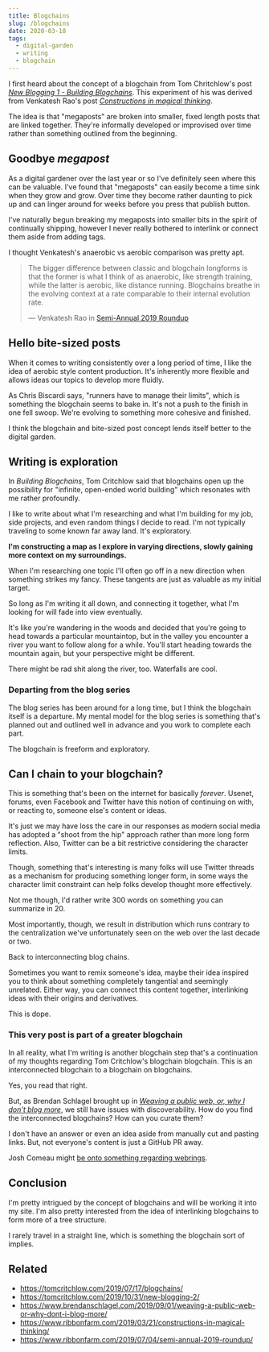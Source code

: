 ```yaml
---
title: Blogchains
slug: /blogchains
date: 2020-03-18
tags:
  - digital-garden
  - writing
  - blogchain
---
```


I first heard about the concept of a blogchain from Tom Chritchlow's post
_[New Blogging 1 - Building Blogchains](https://tomcritchlow.com/2019/07/17/blogchains/)_.
This experiment of his was derived from Venkatesh Rao's post
_[Constructions in magical thinking](https://www.ribbonfarm.com/2019/03/21/constructions-in-magical-thinking/)_.

The idea is that "megaposts" are broken into smaller, fixed length
posts that are linked together. They're informally developed or
improvised over time rather than something outlined from the
beginning.

## Goodbye _megapost_

As a digital gardener over the last year or so I've definitely seen
where this can be valuable. I've found that "megaposts" can
easily become a time sink when they grow and grow. Over time they become
rather daunting to pick up and can linger around for weeks before you
press that publish button.

I've naturally begun breaking my megaposts into smaller bits in the spirit
of continually shipping, however I never really bothered to interlink or
connect them aside from adding tags.

I thought Venkatesh's anaerobic vs aerobic comparison was pretty apt.

> The bigger difference between classic and blogchain longforms is that the
> former is what I think of as anaerobic, like strength training, while the latter
> is aerobic, like distance running. Blogchains breathe in the evolving context at
> a rate comparable to their internal evolution rate.
>
> &mdash; Venkatesh Rao in [Semi-Annual 2019 Roundup](https://www.ribbonfarm.com/2019/07/04/semi-annual-2019-roundup/)

## Hello bite-sized posts

When it comes to writing consistently over a long period of time, I like
the idea of aerobic style content production. It's inherently more flexible
and allows ideas our topics to develop more fluidly.

As Chris Biscardi says, "runners have to manage their limits", which is something
the blogchain seems to bake in. It's not a push to the finish in one fell swoop.
We're evolving to something more cohesive and finished.

I think the blogchain and bite-sized post concept lends itself better to the
digital garden.

## Writing is exploration

In _Building Blogchains_, Tom Critchlow said that blogchains open up the
possibility for "infinite, open-ended world building" which resonates with
me rather profoundly.

I like to write about what I'm researching and what I'm building for my
job, side projects, and even random things I decide to read. I'm not typically
traveling to some known far away land. It's exploratory.

**I'm constructing a map as I explore in varying directions, slowly gaining
more context on my surroundings.**

When I'm researching one topic I'll often go off in a new direction when
something strikes my fancy. These tangents are just as valuable as my initial
target.

So long as I'm writing it all down, and connecting it together, what I'm
looking for will fade into view eventually.

It's like you're wandering in the woods and decided that you're going to
head towards a particular mountaintop, but in the valley you encounter
a river you want to follow along for a while. You'll start heading towards
the mountain again, but your perspective might be different.

There might be rad shit along the river, too. Waterfalls are cool.

### Departing from the blog series

The blog series has been around for a long time, but I think the blogchain
itself is a departure. My mental model for the blog series is something that's
planned out and outlined well in advance and you work to complete each part.

The blogchain is freeform and exploratory.

## Can I chain to your blogchain?

This is something that's been on the internet for basically _forever_.
Usenet, forums, even Facebook and Twitter have this notion of continuing
on with, or reacting to, someone else's content or ideas.

It's just we may have loss the care in our responses as modern social
media has adopted a "shoot from the hip" approach rather than more long
form reflection. Also, Twitter can be a bit restrictive considering the
character limits.

Though, something that's interesting is many folks will use Twitter threads
as a mechanism for producing something longer form, in some ways the character
limit constraint can help folks develop thought more effectively.

Not me though, I'd rather write 300 words on something you can summarize
in 20.

Most importantly, though, we result in distribution which runs contrary
to the centralization we've unfortunately seen on the web over the last
decade or two.

Back to interconnecting blog chains.

Sometimes you want to remix someone's idea, maybe their idea inspired
you to think about something completely tangential and seemingly unrelated.
Either way, you can connect this content together, interlinking ideas with
their origins and derivatives.

This is dope.

### This very post is part of a greater blogchain

In all reality, what I'm writing is another blogchain step that's a
continuation of my thoughts regarding Tom Critchlow's blogchain blogchain.
This is an interconnected blogchain to a blogchain on blogchains.

Yes, you read that right.

But, as Brendan Schlagel brought up in
_[Weaving a public web, or, why I don't blog more](https://www.brendanschlagel.com/2019/09/01/weaving-a-public-web-or-why-dont-i-blog-more/)_,
we still have issues with discoverability. How do you find the interconnected
blogchains? How can you curate them?

I don't have an answer or even an idea aside from manually cut and
pasting links. But, not everyone's content is just a GitHub PR away.

Josh Comeau might [be onto something regarding webrings](https://twitter.com/JoshWComeau/status/1168623705347543051).

## Conclusion

I'm pretty intrigued by the concept of blogchains and will be working it
into my site. I'm also pretty interested from the idea of interlinking
blogchains to form more of a tree structure.

I rarely travel in a straight line, which is something the blogchain sort
of implies.

## Related

- https://tomcritchlow.com/2019/07/17/blogchains/
- https://tomcritchlow.com/2019/10/31/new-blogging-2/
- https://www.brendanschlagel.com/2019/09/01/weaving-a-public-web-or-why-dont-i-blog-more/
- https://www.ribbonfarm.com/2019/03/21/constructions-in-magical-thinking/
- https://www.ribbonfarm.com/2019/07/04/semi-annual-2019-roundup/
